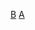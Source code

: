 {{Catnav|頁面分類|人物|校友|大學校友|加拿大大學校友}}
{{catmore|不列顛哥倫比亞大學}}
{{Commonscat|Alumni of the University of British Columbia}}

[[Category:加拿大大學校友|B]]
[[Category:不列顛哥倫比亞大學|A]]